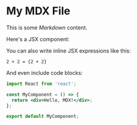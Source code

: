 # My MDX File

This is some *Markdown* content.

Here's a JSX component:

<MyComponent />

You can also write inline JSX expressions like this:

`2 + 2 = {2 + 2}`

And even include code blocks:

```jsx
import React from 'react';

const MyComponent = () => {
  return <div>Hello, MDX!</div>;
};

export default MyComponent;
